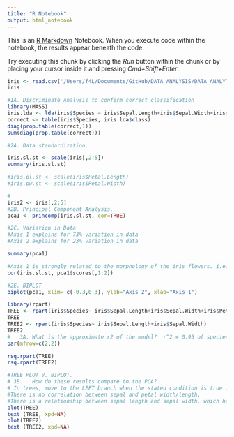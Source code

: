 ```yaml
---
title: "R Notebook"
output: html_notebook
---
```


This is an [R Markdown](http://rmarkdown.rstudio.com) Notebook. When you execute code within the notebook, the results appear beneath the code. 

Try executing this chunk by clicking the *Run* button within the chunk or by placing your cursor inside it and pressing *Cmd+Shift+Enter*. 

```r
iris <- read.csv('/Users/f4L/Documents/GitHub/DATA_ANALYSIS/DATA_ANALYTICS/BIOSTATISTICS_COURSE_PROJECTS/iris.csv')
iris
```


```r
#1A. Discriminate Analysis to confirm correct classification
library(MASS)
iris.lda <- lda(iris$Species ~ iris$Sepal.Length+iris$Sepal.Width+iris$Petal.Length+iris$Petal.Width, CV=TRUE)
correct <- table(iris$Species, iris.lda$class)
diag(prop.table(correct,1))
sum(diag(prop.table(correct)))
```
```r
#2A. Data standardization.

iris.sl.st <- scale(iris[,2:5])
summary(iris.sl.st)

#iris.pl.st <- scale(iris$Petal.Length)
#iris.pw.st <- scale(iris$Petal.Width)

#
iris2 <- iris[,2:5]
#2B. Principal Component Analysis.
pca1 <- princomp(iris.sl.st, cor=TRUE)
```
```r
#2C. Variation in Data
#Axis 1 explains for 73% variation in data
#Axis 2 explains for 23% variation in data

summary(pca1)
```
```r
#Axis 1 is strongly related to the morphology of the iris flowers. i.e. Sepal length is has a strong positive correlation, Sepal Width has a moderate negative correlation, Petal length and Width have a very strong positive correlation.
cor(iris.sl.st, pca1$scores[,1:2])
```
```r
#2E. BIPLOT
biplot(pca1, xlim= c(-0.3,0.3), ylab="Axis 2", xlab="Axis 1")


```
```r
library(rpart)
TREE <- rpart(iris$Species~ iris$Sepal.Length+iris$Sepal.Width+iris$Petal.Length+iris$Petal.Width)
TREE
TREE2 <- rpart(iris$Species~ iris$Sepal.Length+iris$Sepal.Width)
TREE2
#	3A. What is the approximate r2 of the model?  r^2 = 0.95 of species variation are explained by axis 1 and 2.  
par(mfrow=c(2,2))

rsq.rpart(TREE)
rsq.rpart(TREE2)
```


```r
#TREE PLOT V. BIPLOT. 
# 3B.	How do these results compare to the PCA?
# In trees, move to the LEFT branch when the stated condition is true : Setosa has a smaller petal length in comparison to vesicolor and virginica. Versicolor is smaller in petal width than virginica. 
#There is no correlation between sepal and petal width/length.
#There is a relationship between sepal length and sepal width, which helps categorize setosa and versicolor, however virginica has as criteria a petal length > 2.45, and petal width > 1.75. 
plot(TREE)
text (TREE, xpd=NA)
plot(TREE2)
text (TREE2, xpd=NA)
```

